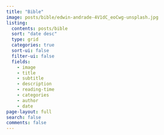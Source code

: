 ```yaml
---
title: "Bible"
image: posts/bible/edwin-andrade-4V1dC_eoCwg-unsplash.jpg
listing:
  contents: posts/bible
  sort: "date desc"
  type: grid
  categories: true
  sort-ui: false
  filter-ui: false
  fields:
    - image
    - title
    - subtitle
    - description
    - reading-time
    - categories
    - author
    - date
page-layout: full
search: false
comments: false
---
```



